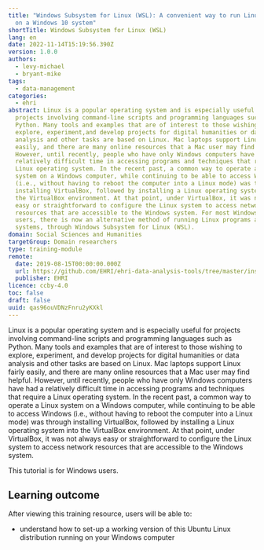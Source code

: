 ```yaml
---
title: "Windows Subsystem for Linux (WSL): A convenient way to run Linux tools
  on a Windows 10 system"
shortTitle: Windows Subsystem for Linux (WSL)
lang: en
date: 2022-11-14T15:19:56.390Z
version: 1.0.0
authors:
  - levy-michael
  - bryant-mike
tags:
  - data-management
categories:
  - ehri
abstract: Linux is a popular operating system and is especially useful for
  projects involving command-line scripts and programming languages such as
  Python. Many tools and examples that are of interest to those wishing to
  explore, experiment,and develop projects for digital humanities or data
  analysis and other tasks are based on Linux. Mac laptops support Linux fairly
  easily, and there are many online resources that a Mac user may find helpful.
  However, until recently, people who have only Windows computers have had a
  relatively difficult time in accessing programs and techniques that require a
  Linux operating system. In the recent past, a common way to operate a Linux
  system on a Windows computer, while continuing to be able to access Windows
  (i.e., without having to reboot the computer into a Linux mode) was through
  installing VirtualBox, followed by installing a Linux operating system into
  the VirtualBox environment. At that point, under VirtualBox, it was not always
  easy or straightforward to configure the Linux system to access network
  resources that are accessible to the Windows system. For most Windows 10
  users, there is now an alternative method of running Linux programs and
  systems, through Windows Subsystem for Linux (WSL).
domain: Social Sciences and Humanities
targetGroup: Domain researchers
type: training-module
remote:
  date: 2019-08-15T00:00:00.000Z
  url: https://github.com/EHRI/ehri-data-analysis-tools/tree/master/installing_linux_on_windows
  publisher: EHRI
licence: ccby-4.0
toc: false
draft: false
uuid: qas96ouVDNzFnru2yKXkl
---
```

Linux is a popular operating system and is especially useful for projects involving command-line scripts and programming languages such as Python. Many tools and examples that are of interest to those wishing to explore, experiment, and develop projects for digital humanities or data analysis and other tasks are based on Linux. Mac laptops support Linux fairly easily, and there are many online resources that a Mac user may find helpful. However, until recently, people who have only Windows computers have had a relatively difficult time in accessing programs and techniques that require a Linux operating system. In the recent past, a common way to operate a Linux system on a Windows computer, while continuing to be able to access Windows (i.e., without having to reboot the computer into a Linux mode) was through installing VirtualBox, followed by installing a Linux operating system into the VirtualBox environment. At that point, under VirtualBox, it was not always easy or straightforward to configure the Linux system to access network resources that are accessible to the Windows system.

This tutorial is for Windows users.

## L﻿earning outcome

A﻿fter viewing this training resource, users will be able to:

- understand how to set-up a working version of this Ubuntu Linux distribution running on your Windows computer 

<ExternalResource title="Interested in learning more?" subtitle="Check out  Windows Subsystem for Linux (WSL): A convenient way to run Linux tools on a Windows 10 system" url="https://github.com/EHRI/ehri-data-analysis-tools/tree/master/installing_linux_on_windows" />